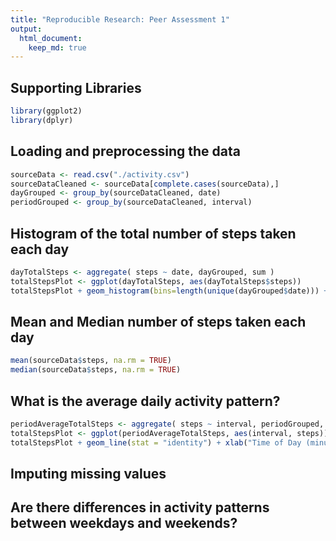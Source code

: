 ```yaml
---
title: "Reproducible Research: Peer Assessment 1"
output: 
  html_document:
    keep_md: true
---
```


## Supporting Libraries
```r
library(ggplot2)
library(dplyr)
```
## Loading and preprocessing the data
```r
sourceData <- read.csv("./activity.csv")
sourceDataCleaned <- sourceData[complete.cases(sourceData),]
dayGrouped <- group_by(sourceDataCleaned, date)
periodGrouped <- group_by(sourceDataCleaned, interval)
```
## Histogram of the total number of steps taken each day
```r
dayTotalSteps <- aggregate( steps ~ date, dayGrouped, sum )
totalStepsPlot <- ggplot(dayTotalSteps, aes(dayTotalSteps$steps)) 
totalStepsPlot + geom_histogram(bins=length(unique(dayGrouped$date))) + xlab("Number of Steps") + ylab("Frequency")
```

## Mean and Median number of steps taken each day
```r
mean(sourceData$steps, na.rm = TRUE)
median(sourceData$steps, na.rm = TRUE)
```


## What is the average daily activity pattern?
```r
periodAverageTotalSteps <- aggregate( steps ~ interval, periodGrouped, mean )
totalStepsPlot <- ggplot(periodAverageTotalSteps, aes(interval, steps)) 
totalStepsPlot + geom_line(stat = "identity") + xlab("Time of Day (minutes)") + ylab("Average Number of Steps")
```


## Imputing missing values



## Are there differences in activity patterns between weekdays and weekends?
